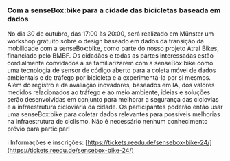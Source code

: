 ### Com a senseBox:bike para a cidade das bicicletas baseada em dados

No dia 30 de outubro, das 17:00 às 20:00, será realizado em Münster um workshop gratuito sobre o design baseado em dados da transição da mobilidade com a senseBox:bike, como parte do nosso projeto Atrai Bikes, financiado pelo BMBF. Os cidadãos e todas as partes interessadas estão cordialmente convidados a se familiarizarem com a senseBox:bike como uma tecnologia de sensor de código aberto para a coleta móvel de dados ambientais e de tráfego por bicicleta e a experimentá-la por si mesmos. Além do registro e da avaliação inovadores, baseados em IA, dos valores medidos relacionados ao tráfego e ao meio ambiente, ideias e soluções serão desenvolvidas em conjunto para melhorar a segurança das ciclovias e a infraestrutura cicloviária da cidade. Os participantes poderão então usar uma senseBox:bike para coletar dados relevantes para possíveis melhorias na infraestrutura de ciclismo. Não é necessário nenhum conhecimento prévio para participar!

ℹ️ Informações e inscrições: [https://tickets.reedu.de/sensebox-bike-24/](https://tickets.reedu.de/sensebox-bike-24/)
